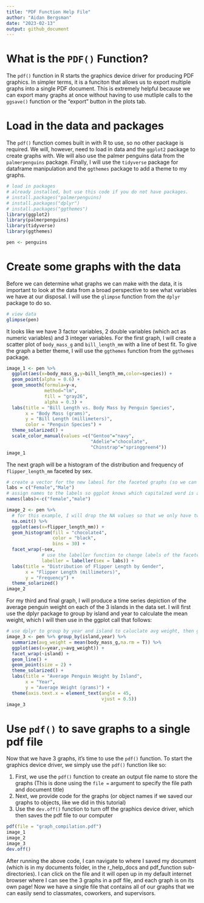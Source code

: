 ```yaml
---
title: "PDF Function Help File"
author: "Aidan Bergsman"
date: "2023-02-13"
output: github_document
---
```

# What is the `PDF()` Function?

The `pdf()` function in R starts the graphics device driver for producing PDF graphics. In simpler terms, it is a funciton that allows us to export multiple graphs into a single PDF document. This is extremely helpful because we can export many graphs at once without having to use mutliple calls to the `ggsave()` function or the "export" button in the plots tab.

# Load in the data and packages

The `pdf()` function comes built in with R to use, so no other package is required. We will, however, need to load in data and the `ggplot2` package to create graphs with. We will also use the palmer penguins data from the `palmerpenguins` package. Finally, I will use the `tidyverse` package for dataframe manipulation and the `ggthemes` package to add a theme to my graphs.

```r
# load in packages
# already installed, but use this code if you do not have packages.
# install.packages("palmerpenguins)   
# install.packages("dplyr")
# install.packages("ggthemes")
library(ggplot2)
library(palmerpenguins)
library(tidyverse)
library(ggthemes)

pen <- penguins
```

# Create some graphs with the data

Before we can determine what graphs we can make with the data, it is important to look at the data from a broad perspective to see what variables we have at our disposal. I will use the `glimpse` function from the `dplyr` package to do so.

```r
# view data
glimpse(pen)
```

It looks like we have 3 factor variables, 2 double variables (which act as numeric variables) and 3 integer variables. For the first graph, I will create a scatter plot of `body_mass_g` and `bill_length_mm` with a line of best fit. To give the graph a better theme, I will use the `ggthemes` function from the `ggthemes` package.

```r
image_1 <- pen %>% 
  ggplot(aes(x=body_mass_g,y=bill_length_mm,color=species)) +
  geom_point(alpha = 0.6) +
  geom_smooth(formula=y~x,
              method="lm",
              fill = "gray26",
              alpha = 0.3) +
  labs(title = "Bill Length vs. Body Mass by Penguin Species",
       x = "Body Mass (grams)",
       y = "Bill Length (millimeters)",
       color = "Penguin Species") +
  theme_solarized() +
  scale_color_manual(values =c("Gentoo"="navy",
                               "Adelie"="chocolate",
                               "Chinstrap"="springgreen4"))
image_1
```

The next graph will be a histogram of the distribution and frequency of `flipper_length_mm` faceted by sex.

```r
# create a vector for the new labesl for the faceted graphs (so we can capitalize "Female' and "Male")
labs = c("Female","Male")
# assign names to the labels so ggplot knows which capitalzed word is associated with which lowercase word.
names(labs)<-c("female","male")

image_2 <- pen %>% 
  # for this example, I will drop the NA values so that we only have two histograms, one for female and one for male.
  na.omit() %>% 
  ggplot(aes(x=flipper_length_mm)) +
  geom_histogram(fill = "chocolate4",
                 color = "black",
                 bins = 30) +
  facet_wrap(~sex,
             # use the labeller function to change labels of the faceted graphs using the label vector we made earlier.
             labeller = labeller(sex = labs)) +
  labs(title = "Distribution of Flipper Length by Gender",
       x = "Flipper Length (millimeters)",
       y = "Frequency") +
  theme_solarized()
image_2
```

For my third and final graph, I will produce a time series depiction of the average penguin weight on each of the 3 islands in the data set. I will first use the dplyr package to group by island and year to calculate the mean weight, which I will then use in the ggplot call that follows:

```r
# use dplyr to group by year and island to caluclate avg weight, then graph using ggplot
image_3 <- pen %>% group_by(island,year) %>% 
  summarize(avg_weight = mean(body_mass_g,na.rm = T)) %>% 
  ggplot(aes(x=year,y=avg_weight)) +
  facet_wrap(~island) +
  geom_line() +
  geom_point(size = 2) +
  theme_solarized() +
  labs(title = "Average Penguin Weight by Island",
       x = "Year",
       y = "Average Weight (grams)") +
  theme(axis.text.x = element_text(angle = 45,
                                   vjust = 0.5))
image_3
```

# Use `pdf()` to save graphs to a single pdf file

Now that we have 3 graphs, it's time to use the `pdf()` function. To start the graphics device driver, we simply use the `pdf()` function like so:

1. First, we use the `pdf()` function to create an output file name to store the graphs (This is done using the `file =` argument to specify the file path and document title)
2. Next, we provide code for the graphs (or object names if we saved our graphs to objects, like we did in this tutorial)
3. Use the `dev.off()` function to turn off the graphics device driver, which then saves the pdf file to our computer

```r
pdf(file = "graph_compilation.pdf")
image_1
image_2
image_3
dev.off()
```

After running the above code, I can navigate to where I saved my document (which is in my documents folder, in the r_help_docs and pdf_function sub-directories). I can click on the file and it will open up in my default internet browser where I can see the 3 graphs in a pdf file, and each graph is on its own page! Now we have a single file that contains all of our graphs that we can easily send to classmates, coworkers, and supervisors.